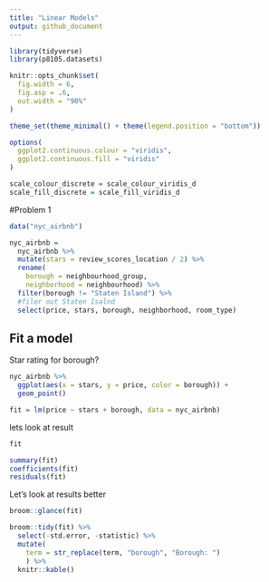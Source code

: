 ```yaml
---
title: "Linear Models"
output: github_document
---
```


```r
library(tidyverse)
library(p8105.datasets)

knitr::opts_chunk$set(
  fig.width = 6, 
  fig.asp = .6,
  out.width = "90%"
)

theme_set(theme_minimal() + theme(legend.position = "bottom"))

options(
  ggplot2.continuous.colour = "viridis", 
  ggplot2.continuous.fill = "viridis"
)

scale_colour_discrete = scale_colour_viridis_d
scale_fill_discrete = scale_fill_viridis_d
```

#Problem 1

```r
data("nyc_airbnb")

nyc_airbnb = 
  nyc_airbnb %>% 
  mutate(stars = review_scores_location / 2) %>% 
  rename(
    borough = neighbourhood_group,
    neighborhood = neighbourhood) %>% 
  filter(borough != "Staten Island") %>%
  #filer out Staten Isalnd
  select(price, stars, borough, neighborhood, room_type)
```

## Fit a model 

Star rating for borough?

```r
nyc_airbnb %>% 
  ggplot(aes(x = stars, y = price, color = borough)) + 
  geom_point()
```


```r
fit = lm(price ~ stars + borough, data = nyc_airbnb)
```

lets look at result 

```r
fit

summary(fit)
coefficients(fit)
residuals(fit)
```

Let's look at results better

```r
broom::glance(fit)

broom::tidy(fit) %>% 
  select(-std.error, -statistic) %>% 
  mutate(
    term = str_replace(term, "borough", "Borough: ")
    ) %>% 
  knitr::kable()
```

